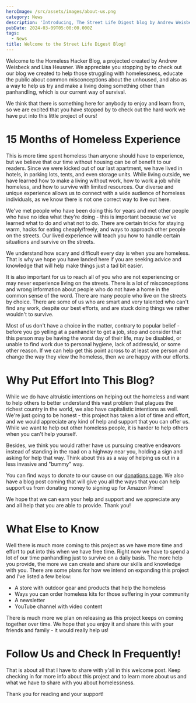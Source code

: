 ```yaml
---
heroImage: /src/assets/images/about-us.png
category: News
description: 'Introducing, The Street Life Digest blog by Andrew Weisbeck and Lisa Heusner'
pubDate: 2024-03-09T05:00:00.000Z
tags:
  - News
title: Welcome to the Street Life Digest Blog!
---
```


Welcome to the Homeless Hacker Blog, a projected created by Andrew Weisbeck and Lisa Heusner. We appreciate you stopping by to check out our blog we created to help those struggling with homelessness, educate the public about common misconceptions about the unhoused, and also as a way to help us try and make a living doing something other than panhandling, which is our current way of survival.

We think that there is something here for anybody to enjoy and learn from, so we are excited that you have stopped by to check out the hard work we have put into this little project of ours!

# 15 Months of Homeless Experience

This is more time spent homeless than anyone should have to experience, but we believe that our time without housing can be of benefit to our readers. Since we were kicked out of our last apartment, we have lived in hotels, in parking lots, tents, and even storage units. While living outside, we have learned how to make a living without work, how to work a job while homeless, and how to survive with limited resources. Our diverse and unique experience allows us to connect with a wide audience of homeless individuals, as we know there is not one correct way to live out here.

We've met people who have been doing this for years and met other people who have no idea what they're doing - this is important because we've learned what to do and what not to do. There are certain tricks for staying warm, hacks for eating cheaply/freely, and ways to approach other people on the streets. Our lived experience will teach you how to handle certain situations and survive on the streets.

We understand how scary and difficult every day is when you are homeless. That is why we hope you have landed here if you are seeking advice and knowledge that will help make things just a tad bit easier.

It is also important for us to reach all of you who are not experiencing or may never experience living on the streets. There is a lot of misconceptions and wrong information about people who do not have a home in the common sense of the word. There are many people who live on the streets by choice. There are some of us who are smart and very talented who can't find any work, despite our best efforts, and are stuck doing things we rather wouldn't to survive.

Most of us don't have a choice in the matter, contrary to popular belief - before you go yelling at a panhandler to get a job, stop and consider that this person may be having the worst day of their life, may be disabled, or unable to find work due to personal hygiene, lack of address/id, or some other reason. If we can help get this point across to at least one person and change the way they view the homeless, then we are happy with our efforts.

# Why Put Effort Into This Blog?

While we do have altruistic intentions on helping out the homeless and want to help others to better understand this vast problem that plagues the richest country in the world, we also have capitalistic intentions as well. We're just going to be honest - this project has taken a lot of time and effort, and we would appreciate any kind of help and support that you can offer us. While we want to help out other homeless people, it is harder to help others when you can't help yourself.

Besides, we think you would rather have us pursuing creative endeavors instead of standing in the road on a highway near you, holding a sign and asking for help that way. Think about this as a way of helping us out in a less invasive and "bummy" way.

You can find ways to donate to our cause on our [donations page](https://streetlifedigest.netlify.app/donate). We also have a blog post coming that will give you all the ways that you can help support us from donating money to signing up for Amazon Prime!

We hope that we can earn your help and support and we appreciate any and all help that you are able to provide. Thank you!

# What Else to Know

Well there is much more coming to this project as we have more time and effort to put into this when we have free time. Right now we have to spend a lot of our time panhandling just to survive on a daily basis. The more help you provide, the more we can create and share our skills and knowledge with you. There are some plans for how we intend on expanding this project and I've listed a few below:

- A store with outdoor gear and products that help the homeless
- Ways you can order homeless kits for those suffering in your community
- A newsletter
- YouTube channel with video content

There is much more we plan on releasing as this project keeps on coming together over time. We hope that you enjoy it and share this with your friends and family - it would really help us!

# Follow Us and Check In Frequently!

That is about all that I have to share with y'all in this welcome post. Keep checking in for more info about this project and to learn more about us and what we have to share with you about homelessness.

Thank you for reading and your support!
